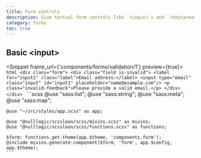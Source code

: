 ```yaml
---
title: Form controls
description: Give textual form controls like `<input>`s and `<textarea>`s an upgrade with custom styles, sizing, focus states, and more.
category: forms
toc: true
---
```



## Basic &lt;input&gt;

<Snippet frame_url={'components/forms/validation/1'} preview={true}>
  <Fragment slot="html">
    ```html
    <div class="form">
      <div class="field is-invalid">
        <label for="input1" class="label">Email address:</label>
        <input type="email" class="input"
               id="input1" placeholder="name@example.com"/>
        <p class="invalid-feedback">Please provide a valid email.</p>
      </div>
    </div>
    ```
  </Fragment>
  <Fragment slot="scss">
    ```scss
    @use "sass:list";
    @use "sass:string";
    @use "sass:meta";
    @use "sass:map";

    @use "~/src/styles/app.scss" as app;

    @use "@nulllogic/scssleon/scss/mixins.scss" as mixins;
    @use "@nulllogic/scssleon/scss/functions.scss" as functions;

    $form: functions.get-theme(app.$theme, 'components.form');
    @include mixins.generate-component($form, 'form', app.$config, app.$theme);
    ```
  </Fragment>
</Snippet>
